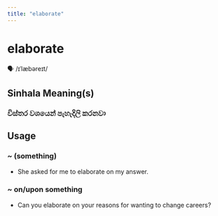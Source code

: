 ```yaml
---
title: "elaborate"
---
```


# elaborate

🗣️ /ɪˈlæbəreɪt/

## Sinhala Meaning(s)

### විස්තර වශයෙන් පැහැදිලි කරනවා

## Usage

### ~ (something)

- She asked for me to elaborate on my answer.


### ~ on/upon something

- Can you elaborate on your reasons for wanting to change careers?

